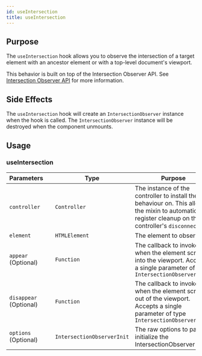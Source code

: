 ---
id: useIntersection
title: useIntersection
---

## Purpose

The `useIntersection` hook allows you to observe the intersection of a target element with an ancestor element or with a top-level document's viewport.

This behavior is built on top of the Intersection Observer API. See [Intersection Observer API](https://developer.mozilla.org/en-US/docs/Web/API/Intersection_Observer_API) for more information.

## Side Effects

The `useIntersection` hook will create an `IntersectionObserver` instance when the hook is called. The `IntersectionObserver` instance will be destroyed when the component unmounts.

## Usage


### useIntersection
| Parameters             |     | Type                       | Purpose                                                                                                                                               | Default |
|------------------------|-----|----------------------------|-------------------------------------------------------------------------------------------------------------------------------------------------------|---------|
| `controller`           |     | `Controller`               | The instance of the controller to install the behaviour on. This allows the mixin to automatically register cleanup on the controller's `disconnect`. | `this`  |
| `element`              |     | `HTMLElement`              | The element to observe.                                                                                                                               |         |
| `appear`  (Optional)   |     | `Function`                 | The callback to invoke when the element scrolls into the viewport. Accepts a single parameter of type `IntersectionObserverEntry`                     |         |
| `disappear` (Optional) |     | `Function`                 | The callback to invoke when the element scrolls out of the viewport. Accepts a single parameter of type `IntersectionObserverEntry`                   |         |
| `options` (Optional)   |     | `IntersectionObserverInit` | The raw options to pass to initialize the IntersectionObserver                                                                                        |         |

<!-- TODO: Add example -->

